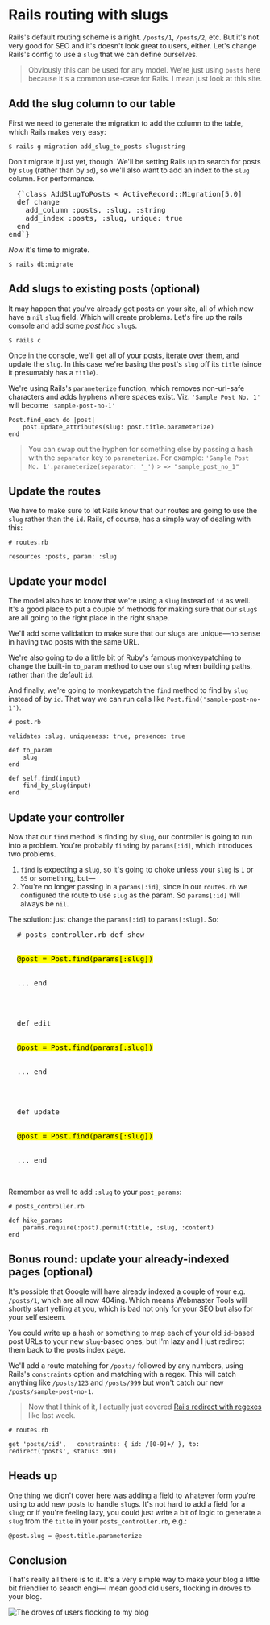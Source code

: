 # Rails routing with slugs

Rails's default routing scheme is alright. `/posts/1`, `/posts/2`, etc. But it's not very good for SEO and it's doesn't look great to users, either. Let's change Rails's config to use a `slug` that we can define ourselves.

> Obviously this can be used for any model. We're just using `posts` here because it's a common use-case for Rails. I mean just look at this site.

## Add the slug column to our table

First we need to generate the migration to add the column to the table, which Rails makes very easy:

```
$ rails g migration add_slug_to_posts slug:string
```

Don't migrate it just yet, though. We'll be setting Rails up to search for posts by `slug` (rather than by `id`), so we'll also want to add an index to the `slug` column. For performance.

<pre>
  {`class AddSlugToPosts < ActiveRecord::Migration[5.0]
  def change
    add_column :posts, :slug, :string
    add_index :posts, :slug, unique: true
  end
end`}
</pre>

_Now_ it's time to migrate.

```
$ rails db:migrate
```

## Add slugs to existing posts (optional)

It may happen that you've already got posts on your site, all of which now have a `nil` `slug` field. Which will create problems. Let's fire up the rails console and add some _post hoc_ `slug`s.

```
$ rails c
```

Once in the console, we'll get all of your posts, iterate over them, and update the `slug`. In this case we're basing the post's `slug` off its `title` (since it presumably has a `title`).

We're using Rails's `parameterize` function, which removes non-url-safe characters and adds hyphens where spaces exist. Viz. `'Sample Post No. 1'` will become `'sample-post-no-1'`

```
Post.find_each do |post|
	post.update_attributes(slug: post.title.parameterize)
end
```

> You can swap out the hyphen for something else by passing a hash with the `separator` key to `parameterize`. For example:
> `'Sample Post No. 1'.parameterize(separator: '_')` > `=> "sample_post_no_1"`

## Update the routes

We have to make sure to let Rails know that our routes are going to use the `slug` rather than the `id`. Rails, of course, has a simple way of dealing with this:

```
# routes.rb

resources :posts, param: :slug
```

## Update your model

The model also has to know that we're using a `slug` instead of `id` as well. It's a good place to put a couple of methods for making sure that our `slug`s are all going to the right place in the right shape.

We'll add some validation to make sure that our slugs are unique—no sense in having two posts with the same URL.

We're also going to do a little bit of Ruby's famous monkeypatching to change the built-in `to_param` method to use our `slug` when building paths, rather than the default `id`.

And finally, we're going to monkeypatch the `find` method to find by `slug` instead of by `id`. That way we can run calls like `Post.find('sample-post-no-1')`.

```
# post.rb

validates :slug, uniqueness: true, presence: true

def to_param
	slug
end

def self.find(input)
	find_by_slug(input)
end
```

## Update your controller

Now that our `find` method is finding by `slug`, our controller is going to run into a problem. You're probably `find`ing by `params[:id]`, which introduces two problems.

1. `find` is expecting a `slug`, so it's going to choke unless your `slug` is `1` or `55` or something, but—
2. You're no longer passing in a `params[:id]`, since in our `routes.rb` we configured the route to use `slug` as the param. So `params[:id]` will always be `nil`.

The solution: just change the `params[:id]` to `params[:slug]`. So:

<pre>
  # posts_controller.rb def show
  <br />
  <mark>@post = Post.find(params[:slug])</mark>
  <br />
  ... end
  <br />
  <br />
  def edit
  <br />
  <mark>@post = Post.find(params[:slug])</mark>
  <br />
  ... end
  <br />
  <br />
  def update
  <br />
  <mark>@post = Post.find(params[:slug])</mark>
  <br />
  ... end
  <br />
</pre>

Remember as well to add `:slug` to your `post_params`:

```
# posts_controller.rb

def hike_params
	params.require(:post).permit(:title, :slug, :content)
end
```

## Bonus round: update your already-indexed pages (optional)

It's possible that Google will have already indexed a couple of your e.g. `/posts/1`, which are all now 404ing. Which means Webmaster Tools will shortly start yelling at you, which is bad not only for your SEO but also for your self esteem.

You could write up a hash or something to map each of your old `id`-based post URLs to your new `slug`-based ones, but I'm lazy and I just redirect them back to the posts index page.

We'll add a route matching for `/posts/` followed by any numbers, using Rails's `constraints` option and matching with a regex. This will catch anything like `/posts/123` and `/posts/999` but won't catch our new `/posts/sample-post-no-1`.

> Now that I think of it, I actually just covered [Rails redirect with regexes](/posts/rails-redirect-with-regex) like last week.

```
# routes.rb

get 'posts/:id',   constraints: { id: /[0-9]+/ }, to: redirect('posts', status: 301)
```

## Heads up

One thing we didn't cover here was adding a field to whatever form you're using to add new posts to handle `slug`s. It's not hard to add a field for a `slug`; or if you're feeling lazy, you could just write a bit of logic to generate a `slug` from the `title` in your `posts_controller.rb`, e.g.:

```
@post.slug = @post.title.parameterize
```

## Conclusion

That's really all there is to it. It's a very simple way to make your blog a little bit friendlier to search engi—I mean good old users, flocking in droves to your blog.

![The droves of users flocking to my blog](https://charlesharriesblog.s3.amazonaws.com/uploads/post/pictures/26/Screen_Shot_2018-05-26_at_7.56.03_PM.png)
